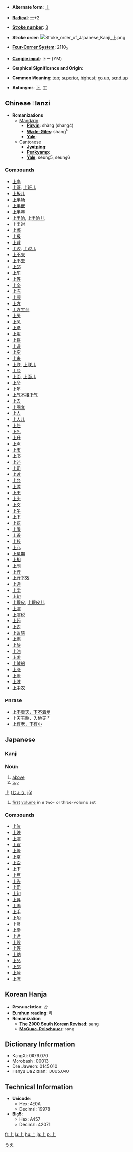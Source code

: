 * '''Alternate form''': [[丄]]

* '''[[Wiktionary:Chinese radical index| Radical]]''': [[Wiktionary:Chinese radical index 一|一]]+2

* '''[[Wiktionary:Chinese total strokes index|Stroke number]]''': [[Wiktionary:Chinese total strokes index 3|3]]

* '''Stroke order''': [[Image:Stroke order of Japanese Kanji 上.png]] 

* '''[[Wiktionary:Chinese four corner index|Four-Corner System]]''': 2110<sub>0</sub>

* '''[[Wiktionary:Chinese Cangjie index|Cangjie input]]''': 卜一 (YM)

* '''Graphical Significance and Origin''': 

* '''Common Meaning''': [[top]]; [[superior]], [[highest]]; [[go up]], [[send up]]

* '''Antonyms''': [[下]], [[丅]]


== Chinese Hanzi ==

* '''Romanizations'''
** [[Mandarin]]:
*** '''[[Pinyin]]''': shàng (shang4)
*** '''[[Wade-Giles]]''': shang<sup>4</sup>
*** '''[[Yale]]''': 
**[[Cantonese]]
***'''[[Jyutping]]''':
***'''[[Penkyamp]]''': 
***'''[[Yale]]''': seung5, seung6

===Compounds===
*[[上岸]]
*[[上班]], [[上班儿]]
*[[上板儿]]
*[[上半场]]
*[[上半截]]
*[[上半年]]
*[[上半晌]], [[上半晌儿]]
*[[上半时]]
*[[上绑]]
*[[上报]]
*[[上臂]]
*[[上边]], [[上边儿]]
*[[上不来]]
*[[上不去]]
*[[上部]]
*[[上车]]
*[[上等]]
*[[上帝]]
*[[上冻]]
*[[上颚]]
*[[上方]]
*[[上方宝剑]]
*[[上房]]
*[[上风]]
*[[上级]]
*[[上浆]]
*[[上将]]
*[[上课]]
*[[上空]]
*[[上来]]
*[[上联]], [[上联儿]]
*[[上脸]]
*[[上面]], [[上面儿]]
*[[上命]]
*[[上年]]
*[[上气不接下气]]
*[[上去]]
*[[上圈套]]
*[[上人]]
*[[上人儿]]
*[[上任]]
*[[上色]]
*[[上升]]
*[[上声]]
*[[上市]]
*[[上书]]
*[[上述]]
*[[上司]]
*[[上诉]]
*[[上台]]
*[[上膛]]
*[[上天]]
*[[上头]]
*[[上文]]
*[[上午]]
*[[上下]]
*[[上弦]]
*[[上限]]
*[[上香]]
*[[上校]]
*[[上心]]
*[[上星期]]
*[[上相]]
*[[上刑]]
*[[上行]]
*[[上行下效]]
*[[上选]]
*[[上学]]
*[[上旬]]
*[[上眼皮]], [[上眼皮儿]]
*[[上演]]
*[[上演税]]
*[[上药]]
*[[上衣]]
*[[上议院]]
*[[上瘾]]
*[[上映]]
*[[上油]]
*[[上游]]
*[[上贼船]]
*[[上涨]]
*[[上账]]
*[[上肢]]
*[[上中农]]

===Phrase===
*[[上不着天，下不着地]]
*[[上天无路，入地无门]]
*[[上有老，下有小]]


==Japanese==
[[Category:Japanese language|うえ]]
===Kanji===
{{kanji2|[[じょう]] (jō), [[しょう]] (shō)|[[うえ]] (ue), [[うわ]] (uwa), [[かみ]] (kami), [[あげる]] ([[上げる]], ageru), [[あがる]] ([[上がる]], agaru), [[のぼる]] ([[上る]], noboru), [[のぼす]] ([[上す]], nobosu), [[のぼせる]] ([[上せる]], noboseru)}}

===Noun===
{{janoun|[[うえ]]|[[ue]]}}
# [[above]]
# [[top]]

'''上''' ([[じょう]], [[jō]])
# [[first]] [[volume]] in a two- or three-volume set

===Compounds===
*[[上位]]
*[[上映]]
*[[上演]]
*[[上官]]
*[[上級]]
*[[上京]]
*[[上空]]
*[[上下]]
*[[上戸]]
*[[上告]]
*[[上司]]
*[[上旬]]
*[[上昇]]
*[[上場]]
*[[上手]]
*[[上船]]
*[[上層]]
*[[上奏]]
*[[上達]]
*[[上段]]
*[[上等]]
*[[上納]]
*[[上品]]
*[[上部]]
*[[上陸]]
*[[上流]]



== Korean Hanja ==

* '''Pronunciation''': 상
* '''[[Eumhun]] reading''': 위
* '''Romanization'''
** '''[[The 2000 South Korean Revised Romanization|The 2000 South Korean Revised]]''': sang
** '''[[McCune-Reischauer]]''': sang


== Dictionary Information ==

* KangXi: 0076.070
* Morobashi: 00013
* Dae Jaweon: 0145.010
* Hanyu Da Zidian: 10005.040

== Technical Information ==

* '''Unicode''':
** Hex: 4E0A
** Decimal: 19978
* '''Big5''':
** Hex: A457
** Decimal: 42071

[[fr:上]]
[[la:上]]
[[hu:上]]
[[ja:上]]
[[pl:上]]